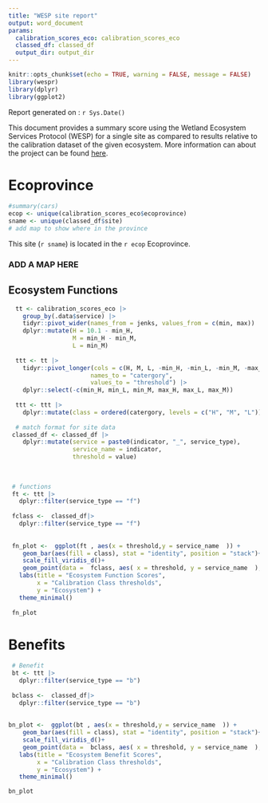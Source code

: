 ```yaml
---
title: "WESP site report"
output: word_document
params:
  calibration_scores_eco: calibration_scores_eco
  classed_df: classed_df
  output_dir: output_dir
---
```


```r
knitr::opts_chunk$set(echo = TRUE, warning = FALSE, message = FALSE)
library(wespr)
library(dplyr)
library(ggplot2)
```


Report generated on : `r Sys.Date()`

This document provides a summary score using the Wetland Ecosystem Services Protocol (WESP) for a single site as compared to results relative to the calibration dataset of the given ecosystem. More information can about the project can be found [here](https://bcwfwatershedteam.ca/wetland-ecosystem-services-protocol/). 


# Ecoprovince

```r
#summary(cars)
ecop <- unique(calibration_scores_eco$ecoprovince)
sname <- unique(classed_df$site)
# add map to show where in the province

```


This site (`r sname`) is located in the `r ecop` Ecoprovince. 

### ADD A MAP HERE




## Ecosystem Functions

```r

  tt <- calibration_scores_eco |>
    group_by(.data$service) |>
    tidyr::pivot_wider(names_from = jenks, values_from = c(min, max)) |>
    dplyr::mutate(H = 10.1 - min_H,
                  M = min_H - min_M,
                  L = min_M) 
  
  ttt <- tt |> 
    tidyr::pivot_longer(cols = c(H, M, L, -min_H, -min_L, -min_M, -max_H, -max_L, -max_M),
                       names_to = "catergory",
                       values_to = "threshold") |> 
    dplyr::select(-c(min_H, min_L, min_M, max_H, max_L, max_M)) 
  
  ttt <- ttt |> 
    dplyr::mutate(class = ordered(catergory, levels = c("H", "M", "L")))
    
  # match format for site data 
 classed_df <- classed_df |>
    dplyr::mutate(service = paste0(indicator, "_", service_type),
                  service_name = indicator,
                  threshold = value)
                  
                
  
 # functions 
 ft <- ttt |> 
   dplyr::filter(service_type == "f")
 
 fclass <-  classed_df|> 
   dplyr::filter(service_type == "f")
 
 
 fn_plot <-  ggplot(ft , aes(x = threshold,y = service_name  )) +
    geom_bar(aes(fill = class), stat = "identity", position = "stack")+
    scale_fill_viridis_d()+ 
    geom_point(data =  fclass, aes( x = threshold, y = service_name  ), colour = "darkgrey")+
   labs(title = "Ecosystem Function Scores",
        x = "Calibration Class thresholds",
        y = "Ecosystem") +
   theme_minimal()
  
 fn_plot

```

# Benefits 

```r
 # Benefit
 bt <- ttt |> 
   dplyr::filter(service_type == "b")
 
 bclass <-  classed_df|> 
   dplyr::filter(service_type == "b")
 
 
bn_plot <-  ggplot(bt , aes(x = threshold,y = service_name  )) +
    geom_bar(aes(fill = class), stat = "identity", position = "stack")+
    scale_fill_viridis_d()+ 
    geom_point(data =  bclass, aes( x = threshold, y = service_name  ), colour = "darkgrey")+
   labs(title = "Ecosystem Benefit Scores",
        x = "Calibration Class thresholds",
        y = "Ecosystem") +
   theme_minimal()

bn_plot 

```

